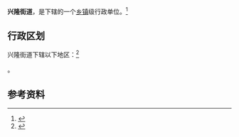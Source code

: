 {{中国乡级行政区|61/01/16/015/000}}

'''兴隆街道'''，是{{PRC admin/fullname|61/01/16/015/000|3}}下辖的一个[[乡镇|乡镇]]级行政单位。<ref>{{PRC admin/ref sgc|{{PRC admin/parent|61/01/16/015/000}}}}</ref>

== 行政区划 ==

兴隆街道下辖以下地区：<ref>{{PRC admin/ref sgc|61/01/16/015/000}}</ref>

{{PRC admin/children|61/01/16/015/000}}。

== 参考资料 ==

{{reflist}}

{{行政区划小作品}}
{{PRC admin/navcat|61/01/16/015/000}}